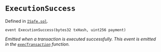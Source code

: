 # `ExecutionSuccess`
Defined in [`ISafe.sol`](https://github.com/safe-global/safe-smart-account/tree/main/contracts/interfaces/ISafe.sol#L19).

```solidity
event ExecutionSuccess(bytes32 txHash, uint256 payment)

```

*Emitted when a transaction is executed successfully. This event is emitted in the [`execTransaction`](/reference-smart-account/transaction-functions/execTransaction.mdx) function.*
